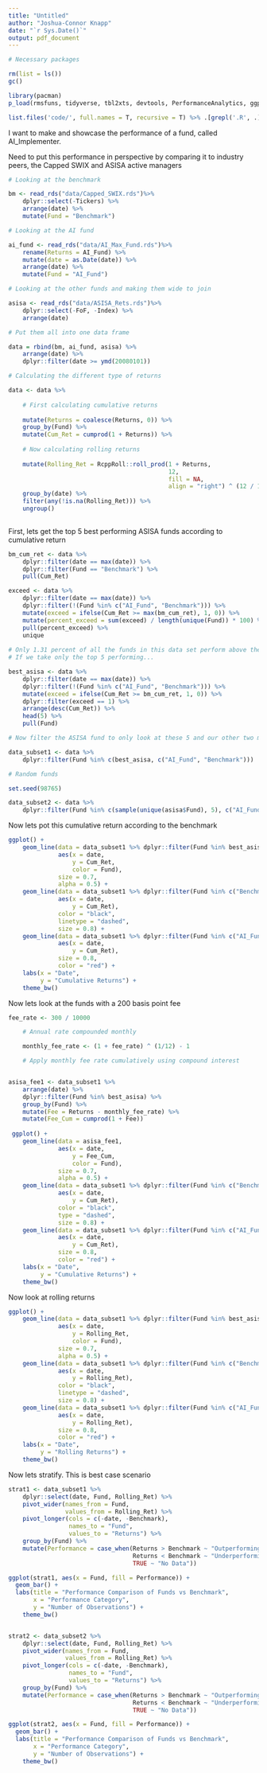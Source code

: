 ```yaml
---
title: "Untitled"
author: "Joshua-Connor Knapp"
date: "`r Sys.Date()`"
output: pdf_document
---
```


```r
# Necessary packages

rm(list = ls()) 
gc()

library(pacman)
p_load(rmsfuns, tidyverse, tbl2xts, devtools, PerformanceAnalytics, ggplot2, TTR, RcppRoll, xts)

list.files('code/', full.names = T, recursive = T) %>% .[grepl('.R', .)] %>% as.list() %>% walk(~source(.))
```

I want to make and showcase the performance of a fund, called AI_Implementer.

Need to put this performance in perspective by comparing it to industry peers, the Capped SWIX and ASISA active managers

```r

# Looking at the benchmark

bm <- read_rds("data/Capped_SWIX.rds")%>% 
    dplyr::select(-Tickers) %>% 
    arrange(date) %>% 
    mutate(Fund = "Benchmark")

# Looking at the AI fund

ai_fund <- read_rds("data/AI_Max_Fund.rds")%>% 
    rename(Returns = AI_Fund) %>% 
    mutate(date = as.Date(date)) %>% 
    arrange(date) %>% 
    mutate(Fund = "AI_Fund")

# Looking at the other funds and making them wide to join 

asisa <- read_rds("data/ASISA_Rets.rds")%>% 
    dplyr::select(-FoF, -Index) %>% 
    arrange(date) 

# Put them all into one data frame

data = rbind(bm, ai_fund, asisa) %>% 
    arrange(date) %>% 
    dplyr::filter(date >= ymd(20080101))

# Calculating the different type of returns

data <- data %>% 
    
    # First calculating cumulative returns
    
    mutate(Returns = coalesce(Returns, 0)) %>% 
    group_by(Fund) %>% 
    mutate(Cum_Ret = cumprod(1 + Returns)) %>% 
    
    # Now calculating rolling returns
    
    mutate(Rolling_Ret = RcppRoll::roll_prod(1 + Returns,
                                             12,
                                             fill = NA,
                                             align = "right") ^ (12 / 12) - 1) %>%  
    group_by(date) %>% 
    filter(any(!is.na(Rolling_Ret))) %>% 
    ungroup() 
    

```

First, lets get the top 5 best performing ASISA funds according to cumulative return

```r
bm_cum_ret <- data %>% 
    dplyr::filter(date == max(date)) %>% 
    dplyr::filter(Fund == "Benchmark") %>% 
    pull(Cum_Ret)

exceed <- data %>% 
    dplyr::filter(date == max(date)) %>% 
    dplyr::filter(!(Fund %in% c("AI_Fund", "Benchmark"))) %>% 
    mutate(exceed = ifelse(Cum_Ret >= max(bm_cum_ret), 1, 0)) %>% 
    mutate(percent_exceed = sum(exceed) / length(unique(Fund)) * 100) %>% 
    pull(percent_exceed) %>% 
    unique
    
# Only 1.31 percent of all the funds in this data set perform above the benchmark according to accumulative returns
# If we take only the top 5 performing...

best_asisa <- data %>% 
    dplyr::filter(date == max(date)) %>% 
    dplyr::filter(!(Fund %in% c("AI_Fund", "Benchmark"))) %>% 
    mutate(exceed = ifelse(Cum_Ret >= bm_cum_ret, 1, 0)) %>% 
    dplyr::filter(exceed == 1) %>% 
    arrange(desc(Cum_Ret)) %>% 
    head(5) %>% 
    pull(Fund)

# Now filter the ASISA fund to only look at these 5 and our other two measures

data_subset1 <- data %>% 
    dplyr::filter(Fund %in% c(best_asisa, c("AI_Fund", "Benchmark")))

# Random funds

set.seed(98765)

data_subset2 <- data %>% 
    dplyr::filter(Fund %in% c(sample(unique(asisa$Fund), 5), c("AI_Fund", "Benchmark")))
```

Now lets pot this cumulative return according to the benchmark

```r
ggplot() +
    geom_line(data = data_subset1 %>% dplyr::filter(Fund %in% best_asisa),
              aes(x = date,
                  y = Cum_Ret,
                  color = Fund),
              size = 0.7,
              alpha = 0.5) +
    geom_line(data = data_subset1 %>% dplyr::filter(Fund %in% c("Benchmark")),
              aes(x = date,
                  y = Cum_Ret),
              color = "black", 
              linetype = "dashed",
              size = 0.8) +
    geom_line(data = data_subset1 %>% dplyr::filter(Fund %in% c("AI_Fund")),
              aes(x = date,
                  y = Cum_Ret),
              size = 0.8,
              color = "red") +
    labs(x = "Date",
         y = "Cumulative Returns") +
    theme_bw()
```

Now lets look at the funds with a 200 basis point fee

```r
fee_rate <- 300 / 10000

    # Annual rate compounded monthly

    monthly_fee_rate <- (1 + fee_rate) ^ (1/12) - 1

    # Apply monthly fee rate cumulatively using compound interest


asisa_fee1 <- data_subset1 %>% 
    arrange(date) %>% 
    dplyr::filter(Fund %in% best_asisa) %>% 
    group_by(Fund) %>% 
    mutate(Fee = Returns - monthly_fee_rate) %>% 
    mutate(Fee_Cum = cumprod(1 + Fee))
    
 ggplot() +
    geom_line(data = asisa_fee1,
              aes(x = date,
                  y = Fee_Cum,
                  color = Fund),
              size = 0.7,
              alpha = 0.5) +
    geom_line(data = data_subset1 %>% dplyr::filter(Fund %in% c("Benchmark")),
              aes(x = date,
                  y = Cum_Ret),
              color = "black", 
              type = "dashed",
              size = 0.8) +
    geom_line(data = data_subset1 %>% dplyr::filter(Fund %in% c("AI_Fund")),
              aes(x = date,
                  y = Cum_Ret),
              size = 0.8,
              color = "red") +
    labs(x = "Date",
         y = "Cumulative Returns") +
    theme_bw()   


```
Now look at rolling returns

```r
ggplot() +
    geom_line(data = data_subset1 %>% dplyr::filter(Fund %in% best_asisa),
              aes(x = date,
                  y = Rolling_Ret,
                  color = Fund),
              size = 0.7,
              alpha = 0.5) +
    geom_line(data = data_subset1 %>% dplyr::filter(Fund %in% c("Benchmark")),
              aes(x = date,
                  y = Rolling_Ret),
              color = "black", 
              linetype = "dashed",
              size = 0.8) +
    geom_line(data = data_subset1 %>% dplyr::filter(Fund %in% c("AI_Fund")),
              aes(x = date,
                  y = Rolling_Ret),
              size = 0.8,
              color = "red") +
    labs(x = "Date",
         y = "Rolling Returns") +
    theme_bw()   
```


Now lets stratify. This is best case scenario

```r
strat1 <- data_subset1 %>% 
    dplyr::select(date, Fund, Rolling_Ret) %>% 
    pivot_wider(names_from = Fund,
                values_from = Rolling_Ret) %>% 
    pivot_longer(cols = c(-date, -Benchmark),
                 names_to = "Fund", 
                 values_to = "Returns") %>% 
    group_by(Fund) %>% 
    mutate(Performance = case_when(Returns > Benchmark ~ "Outperforming",
                                   Returns < Benchmark ~ "Underperforming",
                                   TRUE ~ "No Data"))

ggplot(strat1, aes(x = Fund, fill = Performance)) +
  geom_bar() +
  labs(title = "Performance Comparison of Funds vs Benchmark",
       x = "Performance Category",
       y = "Number of Observations") + 
    theme_bw()


strat2 <- data_subset2 %>% 
    dplyr::select(date, Fund, Rolling_Ret) %>% 
    pivot_wider(names_from = Fund,
                values_from = Rolling_Ret) %>% 
    pivot_longer(cols = c(-date, -Benchmark),
                 names_to = "Fund", 
                 values_to = "Returns") %>% 
    group_by(Fund) %>% 
    mutate(Performance = case_when(Returns > Benchmark ~ "Outperforming",
                                   Returns < Benchmark ~ "Underperforming",
                                   TRUE ~ "No Data"))

ggplot(strat2, aes(x = Fund, fill = Performance)) +
  geom_bar() +
  labs(title = "Performance Comparison of Funds vs Benchmark",
       x = "Performance Category",
       y = "Number of Observations") +
    theme_bw()
```

